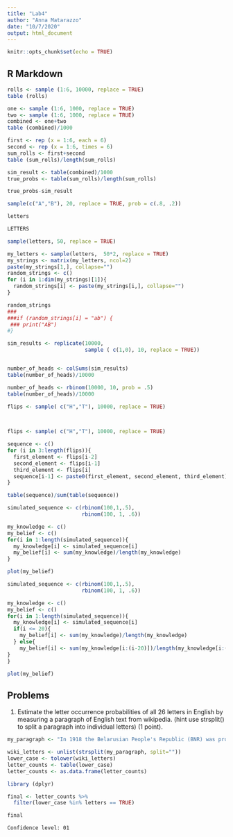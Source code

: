 ```yaml
---
title: "Lab4"
author: "Anna Matarazzo"
date: "10/7/2020"
output: html_document
---
```


```r
knitr::opts_chunk$set(echo = TRUE)
```

## R Markdown

```r

rolls <- sample (1:6, 10000, replace = TRUE)
table (rolls)


```




```r

one <- sample (1:6, 1000, replace = TRUE)
two <- sample (1:6, 1000, replace = TRUE)
combined <- one+two
table (combined)/1000

```


```r

first <- rep (x = 1:6, each = 6)
second <- rep (x = 1:6, times = 6)
sum_rolls <- first+second
table (sum_rolls)/length(sum_rolls)

sim_result <- table(combined)/1000
true_probs <- table(sum_rolls)/length(sum_rolls)

true_probs-sim_result

```

```r
sample(c("A","B"), 20, replace = TRUE, prob = c(.8, .2))

letters

LETTERS

sample(letters, 50, replace = TRUE)

```


```r

my_letters <- sample(letters,  50*2, replace = TRUE)
my_strings <- matrix(my_letters, ncol=2)
paste(my_strings[1,], collapse="")
random_strings <- c()
for (i in 1:dim(my_strings)[1]){
  random_strings[i] <- paste(my_strings[i,], collapse="")
}

random_strings
###
###if (random_strings[i] = "ab") {
 ### print("AB")
#}

````


```r

sim_results <- replicate(10000,
                         sample ( c(1,0), 10, replace = TRUE))


number_of_heads <- colSums(sim_results)
table(number_of_heads)/10000

number_of_heads <- rbinom(10000, 10, prob = .5)
table(number_of_heads)/10000
```



```r
flips <- sample( c("H","T"), 10000, replace = TRUE)

 

````



```r
flips <- sample( c("H","T"), 10000, replace = TRUE)

sequence <- c()
for (i in 3:length(flips)){
  first_element <- flips[i-2]
  second_element <- flips[i-1]
  third_element <- flips[i]
  sequence[i-1] <- paste0(first_element, second_element, third_element)
}

table(sequence)/sum(table(sequence))

```


```r
simulated_sequence <- c(rbinom(100,1,.5),
                        rbinom(100, 1, .6))

my_knowledge <- c()
my_belief <- c()
for(i in 1:length(simulated_sequence)){
  my_knowledge[i] <- simulated_sequence[i]
  my_belief[i] <- sum(my_knowledge)/length(my_knowledge)
}

plot(my_belief)
```


```r
simulated_sequence <- c(rbinom(100,1,.5),
                        rbinom(100, 1, .6))

my_knowledge <- c()
my_belief <- c()
for(i in 1:length(simulated_sequence)){
  my_knowledge[i] <- simulated_sequence[i]
  if(i <= 20){
    my_belief[i] <- sum(my_knowledge)/length(my_knowledge)
  } else{
    my_belief[i] <- sum(my_knowledge[i:(i-20)])/length(my_knowledge[i:(i-20)])
}
}

plot(my_belief)
````


## Problems

1. Estimate the letter occurrence probabilities of all 26 letters in English by measuring a paragraph of English text from wikipedia. (hint use strsplit() to split a paragraph into individual letters) (1 point).


```r

my_paragraph <- "In 1918 the Belarusian People's Republic (BNR) was proclaimed, the symbols of which became the coat of arms Pahonia and the white-red-white flag. On 11 August, the newspaper Svobodnaya Belarus published the first official description of the flag and coat of arms. In 1919-1920, the white-red-white flag was used by Belarusian military formations as part of the armies of Poland and Lithuania. In 1920, the flag was used by participants in the Slutsk uprising."

wiki_letters <- unlist(strsplit(my_paragraph, split=""))
lower_case <- tolower(wiki_letters)
letter_counts <- table(lower_case)
letter_counts <- as.data.frame(letter_counts)

library (dplyr)

final <- letter_counts %>%
  filter(lower_case %in% letters == TRUE)

final

```


` Confidence level: 01 ` 
















